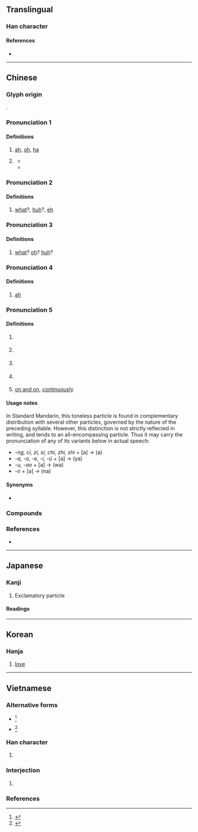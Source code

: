 {{character info}}
==Translingual==
{{stroke order|strokes=11}}

===Han character===
{{Han char|rn=30|rad=口|as=08|sn=11|four=61020|canj=RNLR|ids=⿰口阿}}

====References====
* {{Han ref|kx=0195.040|dkj=03808|dj=0416.050|hdz=10634.180|uh=554A|ud=21834|bh=B0DA|bd=45274}}

----

==Chinese==
{{zh-forms}}

===Glyph origin===
{{Han compound|ls=psc|口|c1=s|t1=mouth|阿|c2=p}}.

===Pronunciation 1===
{{zh-pron
|m=ā
|c=aa1
|mn=ml:a/ah/--ah
|mn-t=a7
|ma=Zh-ā.ogg
|w=0a
|cat=intj
}}

====Definitions====
{{zh-hanzi}}

# {{n-g|Used by itself to express surprise.}} [[ah]], [[oh]], [[ha]]
#: {{zh-x|'''啊{Ā}'''！我 又 贏 了！|'''Ha'''! I've won again!}}
# {{n-g|Used to express affirmation or commandment.}}
#: {{zh-x|好 孩子{zi}，乖，聽話，啊{ā}！別 哭 了，啊{ā}！|Good boy, be good, be obedient '''okay?'''! Don't cry '''okay?'''!}}
#* {{zh-x|你 多{duó} 乖 呀，你 是 媽媽{ma} 最 乖 的 孩子{zi} 了，啊{ā}！|You're so good, you're your mother's most obedient child, '''huh?'''!||M-BJ|ref='''2004''', {{lw|zh|pref=《|家有儿女|suf=》}}, episode 13<!--, 16:30-->}}
#* {{zh-x|哎，你 什麼 時候{hou} 抽 空{kòng}兒{r} 給 我們 ^佳-佳{jia} 複習 複習 功課，讓 她 提高 提高 學習 水平 啊{ā}！|Hey, when you take the time to give our Jiajia review homework, let her improve her studies, '''eh?'''!||ref='''2004''', {{lw|zh|pref=《|家有儿女|suf=》}}, episode 15<!--, 1:58-->}}

===Pronunciation 2===
{{zh-pron
|m=á
|c=aa2
|cat=intj
}}

====Definitions====
{{zh-hanzi}}

# {{n-g|Used to indicate doubt or questioning.}} [[what]]?, [[huh]]?, [[eh]]
#: {{zh-x|'''啊{Á}'''？你 說 什麼？|'''Huh'''? What did you say?}}

===Pronunciation 3===
{{zh-pron
|m=ǎ
|c=
|cat=intj,part
}}

====Definitions====
{{zh-hanzi}}

# {{n-g|Used to indicate puzzled surprise.}} [[what]]? [[oh]]? [[huh]]?
#: {{zh-x|'''啊{Ǎ}'''！真 有 這 事兒{r}？|'''What'''? Is that really so?}}

===Pronunciation 4===
{{zh-pron
|m=à
|c=aa6
|cat=intj
}}

====Definitions====
{{zh-hanzi}}

# {{n-g|Used to indicate agreement/approval.}} [[ah]]
#: {{zh-x|'''啊{À}'''，好 吧。|Well, OK.}}

===Pronunciation 5===
{{zh-pron
|m=a
|c=aa3
|ma=Zh-a.ogg
|w=0a,0hha
|cat=part
}}

====Definitions====
{{zh-hanzi}}

# {{n-g|Sentence-final particle expressing surprise.}}
#: {{zh-x|你 不 來 '''啊{a}'''？|So you're not coming?}}
# {{n-g|Sentence-final particle expressing exclamation, excitement or enthusiasm.}}
#: {{zh-x|多 好 的 天兒{r} '''啊{a}'''！|What a fine day!}}
#: {{zh-x|謝謝 '''啊{a}'''|Thanks.}}
# {{n-g|Sentence-final particle softening the request.}}
#: {{zh-x|老 ^王 '''啊{a}'''，這 可 不行 '''啊{a}'''！|Wang, this won't do!}}
# {{n-g|Used in enumerations, for confirmation (often untranslated).}}
#: {{zh-x|錢 '''啊{a}'''，書 '''啊{a}'''，表 '''啊{a}'''，我 都 丟 了。|Money, books, watch, I lost everything.}}
# [[on and on]], [[continuously]]

====Usage notes====
In Standard Mandarin, this toneless particle is found in complementary distribution with several other particles, governed by the nature of the preceding syllable. However, this distinction is not strictly reflected in writing, and {{lang|zh|啊}} tends to an all-encompassing particle. Thus it may carry the pronunciation of any of its variants below in actual speech:

* ''-ng, ci, zi, si, chi, zhi, shi'' + [a] → {{lang|zh|啊}} (a)
* ''-a, -o, -e, -i, -ü'' + [a] → {{zh-l|*呀}} (ya)
* ''-u, -ao'' + [a] → {{zh-l|*哇}} (wa)
* ''-n'' + [a] → {{zh-l|*哪}} (na)

====Synonyms====
* {{q|Cantonese}} {{zh-l|呀|tr=-}}

===Compounds===
{{zh-der|啊呀|啊哈|啊唷|啊喲|揀啊揀，揀著一個賣龍眼/揀啊揀，揀著一个賣龍眼/拣啊拣，拣着一个卖龙眼:kéng--ah kéng, kéng-tio̍h chi̍t ê bē lêng-géng;Hokkien}}

===References===
* {{thcwd|7043}}

{{zh-cat|Beginning}}

----

==Japanese==

===Kanji===
{{ja-kanji|grade=|rs=口08}}

# Exclamatory particle

====Readings====
{{ja-readings
|goon=あ
|kanon=あ
|kun=こえ-<こゑ-
}}

----

==Korean==

===Hanja===
{{ko-hanja|hangeul=아|rv=a|mr=a}}

# [[love]]

----

==Vietnamese==

===Alternative forms===
* {{alter|vi|{{vi-l|啞|ạ}}}}<ref name=gdhn>{{vi-ref|Trần (2004).}}</ref>
* {{alter|vi|{{vi-l|亞|a}}}}<ref name=gdhn>{{vi-ref|Trần (2004).}}</ref>

===Han character===
{{vi-readings|rs=口08
|hanviet=a-tdcntd;genibrel
|phienthiet=
|nom=a-tdcndg;gdhn, à-tdcndg;gdhn, ơ-tdcntd, ạ-gdhn
}}

# {{rfdef|vi|sort=口08}}

===Interjection===
{{vi-pos|interjection|sc=Hani}}

# {{Nom form of|a|{{n-g|Used in the beginning of a sentence to indicate questioning}}: [[ah]], [[oh]], [[ha]]}}
#: {{uxi|vi|'''啊'''[[困]][[碎]]！|tr='''A''' [[khốn]] [[tôi]] !|'''Ha'''! I'm so unlucky!}}

===References===
<references/>